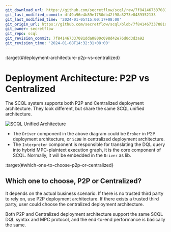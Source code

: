 ```yaml
---
git_download_url: https://github.com/secretflow/scql/raw/7f841467337081dda0800c098d42e76d0d3d3a92/docs/topics/system/deploy-arch.rst
git_last_modified_commit: df49a96e4b89e1750db42f98a3273e8489352133
git_last_modified_time: '2024-01-05T15:00:17+08:00'
git_origin_url: https://github.com/secretflow/scql/blob/7f841467337081dda0800c098d42e76d0d3d3a92/docs/topics/system/deploy-arch.rst
git_owner: secretflow
git_repo: scql
git_revision_commit: 7f841467337081dda0800c098d42e76d0d3d3a92
git_revision_time: '2024-01-08T14:32:31+08:00'
---
```


:target{#deployment-architecture-p2p-vs-centralized}

# Deployment Architecture: P2P vs Centralized

The SCQL system supports both P2P and Centralized deployment architecture.
They look different, but share the same SCQL unified architecture.

![SCQL Unified Architecture](../../_assets/scql_unified_arch.png)

- The `Driver` component in the above diagram could be `Broker` in P2P deployment architecture, or `SCDB` in centralized deployment architecture.
- The `Interpreter` component is responsible for translating the DQL query into hybrid MPC-plaintext execution graph, it is the core component of SCQL. Normally, it will be embedded in the `Driver` as lib.

:target{#which-one-to-choose-p2p-or-centralized}

## Which one to choose, P2P or Centralized?

It depends on the actual business scenario. If there is no trusted third party to rely on, use P2P deployment architecture. If there exists a trusted third party, user could choose the centralized deployment architecture.

Both P2P and Centralized deployment architecture support the same SCQL DQL syntax and MPC protocol, and the end-to-end performance is basically the same.
